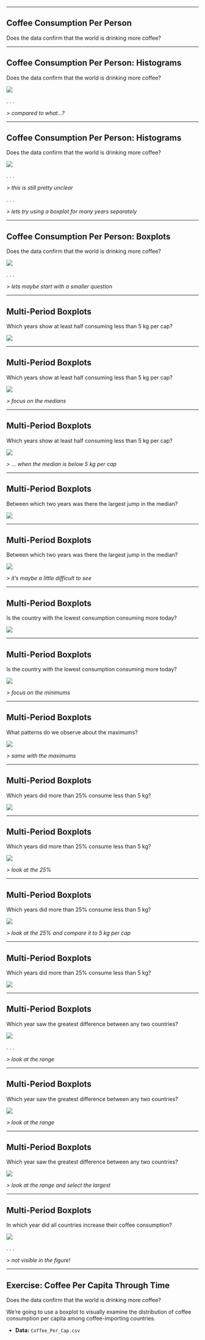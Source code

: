 
---

## Coffee Consumption Per Person
<p class="subheader"> Does the data confirm that the world is drinking more coffee?</p>

---

## Coffee Consumption Per Person: Histograms
<p class="subheader"> Does the data confirm that the world is drinking more coffee?</p>

![](i/17.png)

. . .

*> compared to what...?*

---

## Coffee Consumption Per Person: Histograms
<p class="subheader"> Does the data confirm that the world is drinking more coffee?</p>

![](i/18.png)

. . .

*> this is still pretty unclear*

. . .

*> lets try using a boxplot for many years separately*

---

## Coffee Consumption Per Person: Boxplots
<p class="subheader">Does the data confirm that the world is drinking more coffee?</p>

![](i/29.png)

. . .

*> lets maybe start with a smaller question*

---

## Multi-Period Boxplots
<p class="subheader">Which years show at least half consuming less than 5 kg per cap?</p>

![](i/29.png)

---

## Multi-Period Boxplots
<p class="subheader">Which years show at least half consuming less than 5 kg per cap?</p>

![](i/30.png)

*> focus on the medians*

---

## Multi-Period Boxplots
<p class="subheader">Which years show at least half consuming less than 5 kg per cap?</p>

![](i/34.png)

*> ... when the median is below 5 kg per cap*

---

## Multi-Period Boxplots
<p class="subheader">Between which two years was there the largest jump in the median?</p>

![](i/30.png)

---

## Multi-Period Boxplots
<p class="subheader">Between which two years was there the largest jump in the median?</p>

![](i/31.png)

*> it's maybe a little difficult to see*

---

## Multi-Period Boxplots
<p class="subheader">Is the country with the lowest consumption consuming more today?</p>

![](i/29.png)

---

## Multi-Period Boxplots
<p class="subheader">Is the country with the lowest consumption consuming more today?</p>

![](i/32.png)

*> focus on the minimums*

---

## Multi-Period Boxplots
<p class="subheader">What patterns do we observe about the maximums?</p>

![](i/33.png)

*> same with the maximums*

---

## Multi-Period Boxplots
<p class="subheader">Which years did more than 25% consume less than 5 kg?</p>

![](i/29.png)

---

## Multi-Period Boxplots
<p class="subheader">Which years did more than 25% consume less than 5 kg?</p>

![](i/35.png)

*> look at the 25%*

---

## Multi-Period Boxplots
<p class="subheader">Which years did more than 25% consume less than 5 kg?</p>

![](i/35.png)

*> look at the 25% and compare it to 5 kg per cap*

---

## Multi-Period Boxplots
<p class="subheader">Which years did more than 25% consume less than 5 kg?</p>

![](i/36.png)

---

## Multi-Period Boxplots
<p class="subheader">Which year saw the greatest difference between any two countries?</p>

![](i/29.png)

. . .

*> look at the range*

---

## Multi-Period Boxplots
<p class="subheader">Which year saw the greatest difference between any two countries?</p>

![](i/37.png)

*> look at the range*

---

## Multi-Period Boxplots
<p class="subheader">Which year saw the greatest difference between any two countries?</p>

![](i/38.png)

*> look at the range and select the largest*

---

## Multi-Period Boxplots
<p class="subheader">In which year did all countries increase their coffee consumption?</p>

![](i/29.png)

. . .

*> not visible in the figure!*

---

## Exercise: Coffee Per Capita Through Time
<p class="subheader"> Does the data confirm that the world is drinking more coffee?</p>

We’re going to use a boxplot to visually examine the distribution of coffee consumption per capita among coffee-importing countries.

- **Data:** `Coffee_Per_Cap.csv`
